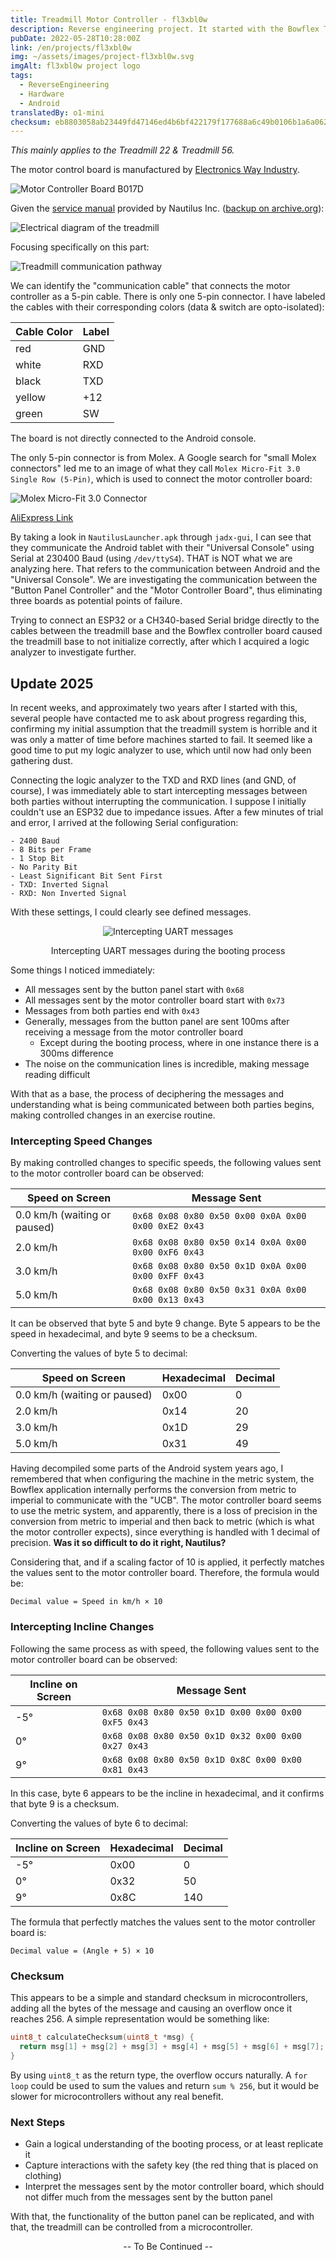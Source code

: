 ```yaml
---
title: Treadmill Motor Controller - fl3xbl0w
description: Reverse engineering project. It started with the Bowflex Treadmill 22 but ended up being generalized for any Android-powered machine sold by Nautilus Inc. (Nautilus, Bowflex, Schwinn).
pubDate: 2022-05-28T10:28:00Z
link: /en/projects/fl3xbl0w
img: ~/assets/images/project-fl3xbl0w.svg
imgAlt: fl3xbl0w project logo
tags:
  - ReverseEngineering
  - Hardware
  - Android
translatedBy: o1-mini
checksum: eb8803058ab23449fd47146ed4b6bf422179f177688a6c49b0106b1a6a062cdf
---
```



_This mainly applies to the Treadmill 22 & Treadmill 56._

The motor control board is manufactured by [Electronics Way Industry](https://web.archive.org/web/20231228174313/https://www.ewayindustry.com/ew-dc-b017.html).

<Image src={B017D} alt="Motor Controller Board B017D" format="webp" />

Given the [service manual](https://download.nautilus.com/supportdocs/AM_OM/Bowflex/BFX.T10.T22.T25.T56.SM.EN.pdf) provided by Nautilus Inc. ([backup on archive.org](https://web.archive.org/web/20220409140737/https://download.nautilus.com/supportdocs/AM_OM/Bowflex/BFX.T10.T22.T25.T56.SM.EN.pdf)):

<Image src={TreadmillElectrical} alt="Electrical diagram of the treadmill" format="webp" />

Focusing specifically on this part:

<Image src={TreadmillComm} alt="Treadmill communication pathway" format="webp" />

We can identify the "communication cable" that connects the motor controller as a 5-pin cable. There is only one 5-pin connector.
I have labeled the cables with their corresponding colors (data & switch are opto-isolated):

| Cable Color | Label |
| ----------- | ----- |
| red         | GND   |
| white       | RXD   |
| black       | TXD   |
| yellow      | +12   |
| green       | SW    |

The board is not directly connected to the Android console.

The only 5-pin connector is from Molex. A Google search for "small Molex connectors" led me to an image of what they call `Molex Micro-Fit 3.0 Single Row (5-Pin)`, which is used to connect the motor controller board:

<Image src={Molex} alt="Molex Micro-Fit 3.0 Connector" format="webp" />

[AliExpress Link](https://aliexpress.com/item/32902205579.html)

By taking a look in `NautilusLauncher.apk` through `jadx-gui`, I can see that they communicate the Android tablet with their "Universal Console" using Serial at 230400 Baud (using `/dev/ttyS4`). THAT is NOT what we are analyzing here. That refers to the communication between Android and the "Universal Console". We are investigating the communication between the "Button Panel Controller" and the "Motor Controller Board", thus eliminating three boards as potential points of failure.

Trying to connect an ESP32 or a CH340-based Serial bridge directly to the cables between the treadmill base and the Bowflex controller board caused the treadmill base to not initialize correctly, after which I acquired a logic analyzer to investigate further.

## Update 2025

In recent weeks, and approximately two years after I started with this, several people have contacted me to ask about progress regarding this, confirming my initial assumption that the treadmill system is horrible and it was only a matter of time before machines started to fail. It seemed like a good time to put my logic analyzer to use, which until now had only been gathering dust.

Connecting the logic analyzer to the TXD and RXD lines (and GND, of course), I was immediately able to start intercepting messages between both parties without interrupting the communication. I suppose I initially couldn't use an ESP32 due to impedance issues. After a few minutes of trial and error, I arrived at the following Serial configuration:

```
- 2400 Baud
- 8 Bits per Frame
- 1 Stop Bit
- No Parity Bit
- Least Significant Bit Sent First
- TXD: Inverted Signal
- RXD: Non Inverted Signal
```

With these settings, I could clearly see defined messages.

<div align="center">
  <Image src={UARTSniffing} alt="Intercepting UART messages" format="webp" />
  <p class="italic">Intercepting UART messages during the booting process</p>
</div>

Some things I noticed immediately:

- All messages sent by the button panel start with `0x68`
- All messages sent by the motor controller board start with `0x73`
- Messages from both parties end with `0x43`
- Generally, messages from the button panel are sent 100ms after receiving a message from the motor controller board
  - Except during the booting process, where in one instance there is a 300ms difference
- The noise on the communication lines is incredible, making message reading difficult

With that as a base, the process of deciphering the messages and understanding what is being communicated between both parties begins, making controlled changes in an exercise routine.

### Intercepting Speed Changes

By making controlled changes to specific speeds, the following values sent to the motor controller board can be observed:

| Speed on Screen              | Message Sent                                        |
| ---------------------------- | --------------------------------------------------- |
| 0.0 km/h (waiting or paused) | `0x68 0x08 0x80 0x50 0x00 0x0A 0x00 0x00 0xE2 0x43` |
| 2.0 km/h                     | `0x68 0x08 0x80 0x50 0x14 0x0A 0x00 0x00 0xF6 0x43` |
| 3.0 km/h                     | `0x68 0x08 0x80 0x50 0x1D 0x0A 0x00 0x00 0xFF 0x43` |
| 5.0 km/h                     | `0x68 0x08 0x80 0x50 0x31 0x0A 0x00 0x00 0x13 0x43` |

It can be observed that byte 5 and byte 9 change. Byte 5 appears to be the speed in hexadecimal, and byte 9 seems to be a checksum.

Converting the values of byte 5 to decimal:

| Speed on Screen              | Hexadecimal | Decimal |
| ---------------------------- | ----------- | ------- |
| 0.0 km/h (waiting or paused) | 0x00        | 0       |
| 2.0 km/h                     | 0x14        | 20      |
| 3.0 km/h                     | 0x1D        | 29      |
| 5.0 km/h                     | 0x31        | 49      |

Having decompiled some parts of the Android system years ago, I remembered that when configuring the machine in the metric system, the Bowflex application internally performs the conversion from metric to imperial to communicate with the "UCB". The motor controller board seems to use the metric system, and apparently, there is a loss of precision in the conversion from metric to imperial and then back to metric (which is what the motor controller expects), since everything is handled with 1 decimal of precision. **Was it so difficult to do it right, Nautilus?**

Considering that, and if a scaling factor of 10 is applied, it perfectly matches the values sent to the motor controller board. Therefore, the formula would be:

```
Decimal value = Speed in km/h × 10
```

### Intercepting Incline Changes

Following the same process as with speed, the following values sent to the motor controller board can be observed:

| Incline on Screen | Message Sent                                        |
| ----------------- | --------------------------------------------------- |
| -5°               | `0x68 0x08 0x80 0x50 0x1D 0x00 0x00 0x00 0xF5 0x43` |
| 0°                | `0x68 0x08 0x80 0x50 0x1D 0x32 0x00 0x00 0x27 0x43` |
| 9°                | `0x68 0x08 0x80 0x50 0x1D 0x8C 0x00 0x00 0x81 0x43` |

In this case, byte 6 appears to be the incline in hexadecimal, and it confirms that byte 9 is a checksum.

Converting the values of byte 6 to decimal:

| Incline on Screen | Hexadecimal | Decimal |
| ----------------- | ----------- | ------- |
| -5°               | 0x00        | 0       |
| 0°                | 0x32        | 50      |
| 9°                | 0x8C        | 140     |

The formula that perfectly matches the values sent to the motor controller board is:

```
Decimal value = (Angle + 5) × 10
```

### Checksum

This appears to be a simple and standard checksum in microcontrollers, adding all the bytes of the message and causing an overflow once it reaches 256. A simple representation would be something like:

```c
uint8_t calculateChecksum(uint8_t *msg) {
  return msg[1] + msg[2] + msg[3] + msg[4] + msg[5] + msg[6] + msg[7];
}
```

By using `uint8_t` as the return type, the overflow occurs naturally. A `for loop` could be used to sum the values and return `sum % 256`, but it would be slower for microcontrollers without any real benefit.

### Next Steps

- Gain a logical understanding of the booting process, or at least replicate it
- Capture interactions with the safety key (the red thing that is placed on clothing)
- Interpret the messages sent by the motor controller board, which should not differ much from the messages sent by the button panel

With that, the functionality of the button panel can be replicated, and with that, the treadmill can be controlled from a microcontroller.

<div align="center">
  <p class="italic">-- To Be Continued --</p>
</div>

